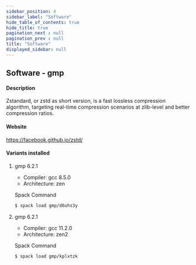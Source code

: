 ```yaml
---
sidebar_position: 4
sidebar_label: "Software"
hide_table_of_contents: true
hide_title: true
pagination_next : null
pagination_prev : null
title: "Software"
displayed_sidebar: null
---
```


## Software - gmp


#### Description
Zstandard, or zstd as short version, is a fast lossless compression algorithm, targeting real-time compression scenarios at zlib-level and better compression ratios.

#### Website
https://facebook.github.io/zstd/

#### Variants installed

1. gmp 6.2.1

    - Compiler: gcc 8.5.0
    - Architecture: zen

    Spack Command
    ```bash
    $ spack load gmp/d6uhs3y
    ```

2. gmp 6.2.1

    - Compiler: gcc 11.2.0
    - Architecture: zen2

    Spack Command
    ```bash
    $ spack load gmp/kplxtzk
    ```

